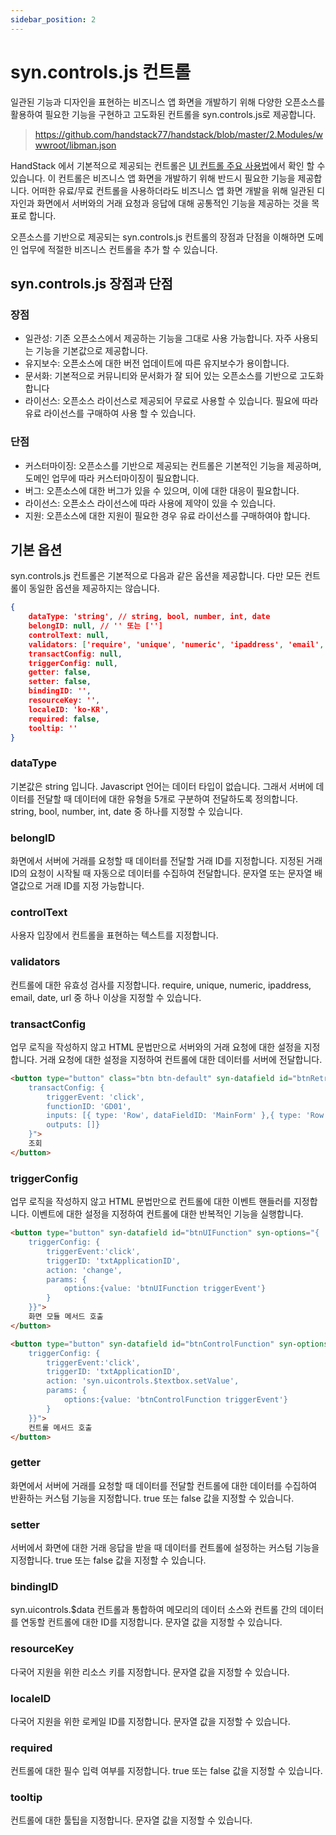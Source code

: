 ```yaml
---
sidebar_position: 2
---
```


# syn.controls.js 컨트롤

일관된 기능과 디자인을 표현하는 비즈니스 앱 화면을 개발하기 위해 다양한 오픈소스를 활용하여 필요한 기능을 구현하고 고도화된 컨트롤을 syn.controls.js로 제공합니다.

> https://github.com/handstack77/handstack/blob/master/2.Modules/wwwroot/libman.json

HandStack 에서 기본적으로 제공되는 컨트롤은 [UI 컨트롤 주요 사용법](/docs/category/ui-컨트롤-주요-사용법)에서 확인 할 수 있습니다. 이 컨트롤은 비즈니스 앱 화면을 개발하기 위해 반드시 필요한 기능을 제공합니다. 어떠한 유료/무료 컨트롤을 사용하더라도 비즈니스 앱 화면 개발을 위해 일관된 디자인과 화면에서 서버와의 거래 요청과 응답에 대해 공통적인 기능을 제공하는 것을 목표로 합니다.

오픈소스를 기반으로 제공되는 syn.controls.js 컨트롤의 장점과 단점을 이해하면 도메인 업무에 적절한 비즈니스 컨트롤을 추가 할 수 있습니다.

## syn.controls.js 장점과 단점

### 장점

* 일관성: 기존 오픈소스에서 제공하는 기능을 그대로 사용 가능합니다. 자주 사용되는 기능을 기본값으로 제공합니다.
* 유지보수: 오픈소스에 대한 버전 업데이트에 따른 유지보수가 용이합니다.
* 문서화: 기본적으로 커뮤니티와 문서화가 잘 되어 있는 오픈소스를 기반으로 고도화 합니다
* 라이선스: 오픈소스 라이선스로 제공되어 무료로 사용할 수 있습니다. 필요에 따라 유료 라이선스를 구매하여 사용 할 수 있습니다.

### 단점

* 커스터마이징: 오픈소스를 기반으로 제공되는 컨트롤은 기본적인 기능을 제공하며, 도메인 업무에 따라 커스터마이징이 필요합니다.
* 버그: 오픈소스에 대한 버그가 있을 수 있으며, 이에 대한 대응이 필요합니다.
* 라이선스: 오픈소스 라이선스에 따라 사용에 제약이 있을 수 있습니다.
* 지원: 오픈소스에 대한 지원이 필요한 경우 유료 라이선스를 구매하여야 합니다.

## 기본 옵션

syn.controls.js 컨트롤은 기본적으로 다음과 같은 옵션을 제공합니다. 다만 모든 컨트롤이 동일한 옵션을 제공하지는 않습니다.

```json
{
    dataType: 'string', // string, bool, number, int, date
    belongID: null, // '' 또는 ['']
    controlText: null,
    validators: ['require', 'unique', 'numeric', 'ipaddress', 'email', 'date', 'url'],
    transactConfig: null,
    triggerConfig: null,
    getter: false,
    setter: false,
    bindingID: '',
    resourceKey: '',
    localeID: 'ko-KR',
    required: false,
    tooltip: ''
}
```

### dataType

기본값은 string 입니다. Javascript 언어는 데이터 타입이 없습니다. 그래서 서버에 데이터를 전달할 때 데이터에 대한 유형을 5개로 구분하여 전달하도록 정의합니다. string, bool, number, int, date 중 하나를 지정할 수 있습니다.

### belongID

화면에서 서버에 거래를 요청할 때 데이터를 전달할 거래 ID를 지정합니다. 지정된 거래 ID의 요청이 시작될 때 자동으로 데이터를 수집하여 전달합니다. 문자열 또는 문자열 배열값으로 거래 ID를 지정 가능합니다.

### controlText

사용자 입장에서 컨트롤을 표현하는 텍스트를 지정합니다.

### validators

컨트롤에 대한 유효성 검사를 지정합니다. require, unique, numeric, ipaddress, email, date, url 중 하나 이상을 지정할 수 있습니다.

### transactConfig

업무 로직을 작성하지 않고 HTML 문법만으로 서버와의 거래 요청에 대한 설정을 지정합니다. 거래 요청에 대한 설정을 지정하여 컨트롤에 대한 데이터를 서버에 전달합니다.

```html
<button type="button" class="btn btn-default" syn-datafield id="btnRetrieve" syn-options="{
    transactConfig: {
        triggerEvent: 'click',
        functionID: 'GD01',
        inputs: [{ type: 'Row', dataFieldID: 'MainForm' },{ type: 'Row', dataFieldID: 'MainForm' }],
        outputs: []}
    }">
    조회
</button>
```

### triggerConfig

업무 로직을 작성하지 않고 HTML 문법만으로 컨트롤에 대한 이벤트 핸들러를 지정합니다. 이벤트에 대한 설정을 지정하여 컨트롤에 대한 반복적인 기능을 실행합니다.

```html
<button type="button" syn-datafield id="btnUIFunction" syn-options="{
    triggerConfig: {
        triggerEvent:'click',
        triggerID: 'txtApplicationID',
        action: 'change',
        params: {
            options:{value: 'btnUIFunction triggerEvent'}
        }
    }}">
    화면 모듈 메서드 호출
</button>

<button type="button" syn-datafield id="btnControlFunction" syn-options="{
    triggerConfig: {
        triggerEvent:'click',
        triggerID: 'txtApplicationID',
        action: 'syn.uicontrols.$textbox.setValue',
        params: {
            options:{value: 'btnControlFunction triggerEvent'}
        }
    }}">
    컨트롤 메서드 호출
</button>
```

### getter

화면에서 서버에 거래를 요청할 때 데이터를 전달할 컨트롤에 대한 데이터를 수집하여 반환하는 커스텀 기능을 지정합니다. true 또는 false 값을 지정할 수 있습니다.

### setter

서버에서 화면에 대한 거래 응답을 받을 때 데이터를 컨트롤에 설정하는 커스텀 기능을 지정합니다. true 또는 false 값을 지정할 수 있습니다.

### bindingID

syn.uicontrols.$data 컨트롤과 통합하여 메모리의 데이터 소스와 컨트롤 간의 데이터를 연동할 컨트롤에 대한 ID를 지정합니다. 문자열 값을 지정할 수 있습니다.

### resourceKey

다국어 지원을 위한 리소스 키를 지정합니다. 문자열 값을 지정할 수 있습니다.

### localeID

다국어 지원을 위한 로케일 ID를 지정합니다. 문자열 값을 지정할 수 있습니다.

### required

컨트롤에 대한 필수 입력 여부를 지정합니다. true 또는 false 값을 지정할 수 있습니다.

### tooltip

컨트롤에 대한 툴팁을 지정합니다. 문자열 값을 지정할 수 있습니다.

